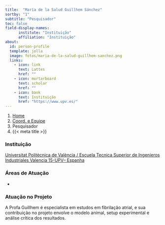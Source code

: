 ```yaml
---
title:  "María de la Salud Guillhem Sánchez"
sortby: "1"
subtitle: "Pesquisador"
toc: false
field-display-names:
      institute: "Instituição"
      affiliation: "Instituição"
about:
  id: person-profile
  template: jolla
  image: fotos/maria-de-la-salud-guillhem-sanchez.png
  links:
    - icon: link
      text: Lattes
      href: ""
    - icon: mortarboard
      text: scholar
      href: ""
    - icon: bank
      text: Instituição
      href: "https://www.upv.es/"
---
```


```{=html}
<nav aria-label="breadcrumb">
  <ol class="breadcrumb">
    <li class="breadcrumb-item"><a href="../../index.html">Home</a></li>
    <li class="breadcrumb-item"><a href="../coord-equipe.html">Coord. e Equipe</a></li>
    <li class="breadcrumb-item active">Pesquisador</li>
    <li class="breadcrumb-item active" aria-current="page">{{< meta title >}}</li>
  </ol>
</nav>
```
:::{#person-profile}
:::

### Instituição

[Universitat Politècnica de València / Escuela Tecnica Superior de Ingenieros Industriales Valencia 15-UPV-- Espanha](https://www.upv.es/)

### Áreas de Atuação

-

### Atuação no Projeto

A Profa Guillhem é especialista em estudos em fibrilação atrial, e sua contribuição no projeto envolve o modelo animal, setup experimental e análise crítica dos resultados.

